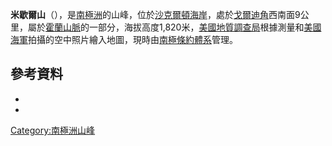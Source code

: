 {{coord|82|43|S|165|36|E|source:GNIS|display=title}}

'''米歇爾山'''（{{lang-en|Mount Mitchell}}），是[[南極洲|南極洲]]的山峰，位於[[沙克爾頓海岸|沙克爾頓海岸]]，處於[[戈爾迪角|戈爾迪角]]西南面9公里，屬於[[霍蘭山脈|霍蘭山脈]]的一部分，海拔高度1,820米，[[美國地質調查局|美國地質調查局]]根據測量和[[美國海軍|美國海軍]]拍攝的空中照片繪入地圖，現時由[[南極條約體系|南極條約體系]]管理。

==參考資料==
*{{cite gnis | type = antarid | id = 10078| name = Mount Mitchell | accessdate = 2013-10-27}}
*{{usgs-gazetteer|id=10078| name = Mount Mitchell}}

{{DEFAULTSORT:Mount Mitchell}}
[[Category:南極洲山峰|Category:南極洲山峰]]


{{ShackletonCoast-geo-stub}}